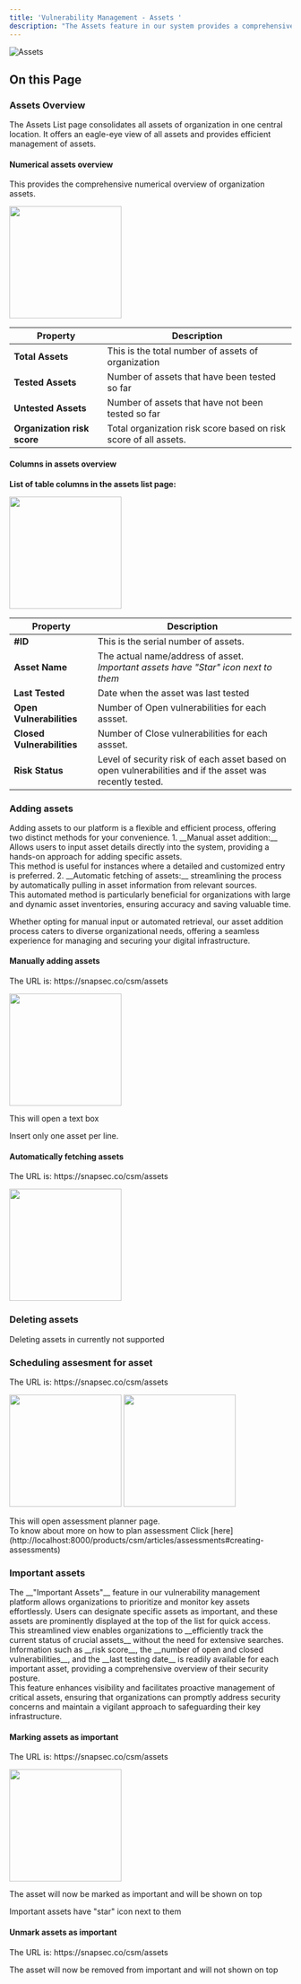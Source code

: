 ```yaml
---
title: 'Vulnerability Management - Assets '
description: "The Assets feature in our system provides a comprehensive overview of an organization's digital infrastructure. Users can conveniently view a detailed list of all company assets, distinguishing between those that have undergone testing and those pending assessment. The page offers crucial insights into each asset's testing history, including when the assessment was conducted. For effective risk management, users can assess the security status of each asset, with details on the number of open and closed vulnerabilities associated with them. Additionally, the feature provides a total organizational risk score, offering a high-level snapshot of the overall security posture. Users can further drill down into individual assets to access specific risk scores for a more granular understanding. The ability to schedule assessments directly from this page enhances workflow efficiency, allowing organizations to proactively manage and improve their security posture across their digital assets."
---
```




<img
  className="hidden dark:block"
  src="/images/csm/16.png"
  alt="Assets"
/>


## On this Page
<CardGroup cols={2}>
     <Card title="Introduction" icon="readme" href="#">
   
  </Card>
  <Card title="Assets Overview" icon="eye" href="#assets-overview">
    
  </Card>
  <Card title="Addding Assets" icon="plus" href="#adding-assets">
   
  </Card>
  <Card title="Deleting Assets" icon="trash" href="#deleting-assets">
    
  </Card>
  <Card title="Scheduling assessment for asset" icon="calendar-days" href="#scheduling-assesment-for-asset">
   
  </Card>

   <Card title="Important Assets" icon="star" href="#important-assets">
   
  </Card>
</CardGroup>


### Assets Overview
The Assets List page consolidates all assets of organization in one central location. It offers an eagle-eye view of all assets and provides efficient management of assets.

#### Numerical assets overview
This provides the comprehensive numerical overview of organization assets.

<img height="200" className="glass rounded-xl" src="/images/csm/13.png"/>

| Property        | Description                                         |
| --------------- | --------------------------------------------------- |
| **Total Assets**                 | This is the total number of assets of organization  |
| **Tested Assets**                | Number of assets that have been tested so far       |
| **Untested Assets**              | Number of assets that have not been tested so far   |
| **Organization risk score**      | Total organization risk score based on risk score of all assets. |



#### Columns in assets overview
**List of table columns in the assets list page:**

<img height="200" className="glass rounded-xl" src="/images/csm/17.png"/>

| Property        | Description                                         |
| --------------- | --------------------------------------------------- |
| **#ID**                               | This is the serial number of assets.  |
| **Asset Name**                        | The actual name/address of asset. <br/><i>Important assets have "Star" icon next to them</i>|
| **Last Tested**                       | Date when the asset was last tested   |
| **Open Vulnerabilities**              | Number of Open vulnerabilities for each assset. |
| **Closed Vulnerabilities**            | Number of Close vulnerabilities for each assset. |
| **Risk Status**                       | Level of security risk of each asset based on open vulnerabilities and if the asset was recently tested. |



### Adding assets
<p>
Adding assets to our platform is a flexible and efficient process, offering two distinct methods for your convenience. 
1. __Manual asset addition:__ Allows users to input asset details directly into the system, providing a hands-on approach for adding specific assets. <br/>
<Info>This method is useful for instances where a detailed and customized entry is preferred. </Info>
2. __Automatic fetching of assets:__ streamlining the process by automatically pulling in asset information from relevant sources. <br/>
<Info>This automated method is particularly beneficial for organizations with large and dynamic asset inventories, ensuring accuracy and saving valuable time.</Info> <br/>


Whether opting for manual input or automated retrieval, our asset addition process caters to diverse organizational needs, offering a seamless experience for managing and securing your digital infrastructure.
</p>

#### Manually adding assets
<Steps>
  <Step title="Login to CSM">
  </Step>

  <Step title="Navigate to assets feature">
    <p>The URL is: https://snapsec.co/csm/assets</p>
  </Step>

  <Step title="Click on '3 dots' in the top right corner">
  <img height="200" className="glass rounded-xl" src="/images/csm/18.png"/>
  </Step>

  <Step title="Click on 'Import Assets' ">
    <p>This will open a text box</p>
  </Step>

  <Step title="Enter all the assets you want to add.">
  <Warning>Insert only one asset per line. </Warning>
  </Step>
  
  <Step title="Click on 'Import Assets' ">
  </Step>

</Steps>

#### Automatically fetching assets
<Steps>
  <Step title="Login to CSM">
  </Step>

  <Step title="Navigate to assets feature">
    <p>The URL is: https://snapsec.co/csm/assets</p>
  </Step>

  <Step title="Click on '3 dots' in the top right corner">
  </Step>

  <Step title="Click on 'Try fetching assets' ">
  <img height="200" className="glass rounded-xl" src="/images/csm/19.png"/>
  </Step>

  <Step title="CSM will now automatically fetch and add assets">
  </Step>
  
</Steps>

### Deleting assets

<Warning> Deleting assets in currently not supported</Warning>

### Scheduling assesment for asset

<Steps>
  <Step title="Login to CSM">
  </Step>

  <Step title="Navigate to assets feature">
    <p>The URL is: https://snapsec.co/csm/assets</p>
  </Step>

  <Step title="Click on '3 dots' next to asset for which you want to schedule assessment">
  <img height="200" className="glass rounded-xl" src="/images/csm/20.png"/>
  </Step>

  <Step title="Click on 'Schedule assessment' ">
  <img height="200" className="glass rounded-xl" src="/images/csm/21.png"/>
  <p> This will open assessment planner page.<br/> To know about more on how to plan assessment Click [here](http://localhost:8000/products/csm/articles/assessments#creating-assessments)</p>

  </Step>

  <Step title="Schedule you assesment and you are all set">
  </Step>
  
</Steps>

### Important assets
<p>The __"Important Assets"__ feature in our vulnerability management platform allows organizations to prioritize and monitor key assets effortlessly. Users can designate specific assets as important, and these assets are prominently displayed at the top of the list for quick access. <br/>This streamlined view enables organizations to __efficiently track the current status of crucial assets__ without the need for extensive searches. Information such as __risk score__, the __number of open and closed vulnerabilities__, and the __last testing date__ is readily available for each important asset, providing a comprehensive overview of their security posture. <br/>This feature enhances visibility and facilitates proactive management of critical assets, ensuring that organizations can promptly address security concerns and maintain a vigilant approach to safeguarding their key infrastructure.</p>

#### Marking assets as important
<Steps>
  <Step title="Login to CSM">
  </Step>

  <Step title="Navigate to assets feature">
    <p>The URL is: https://snapsec.co/csm/assets</p>
  </Step>

  <Step title="Click on '3 dots' next to asset you want to mark as important">
  <img height="200" className="glass rounded-xl" src="/images/csm/22.png"/>
  </Step>

  <Step title="Click on 'Mark as important' ">
  <p> The asset will now be marked as important and will be shown on top</p>
  </Step>
</Steps>
<Info> Important assets have "star" icon next to them</Info>

#### Unmark assets as important
<Steps>
  <Step title="Login to CSM">
  </Step>

  <Step title="Navigate to assets feature">
    <p>The URL is: https://snapsec.co/csm/assets</p>
  </Step>

  <Step title="Click on '3 dots' next to asset you want to unmark">
  </Step>

  <Step title="Click on 'Remove as important' ">
  <p> The asset will now be removed from important and will not shown on top</p>
  </Step>
</Steps>